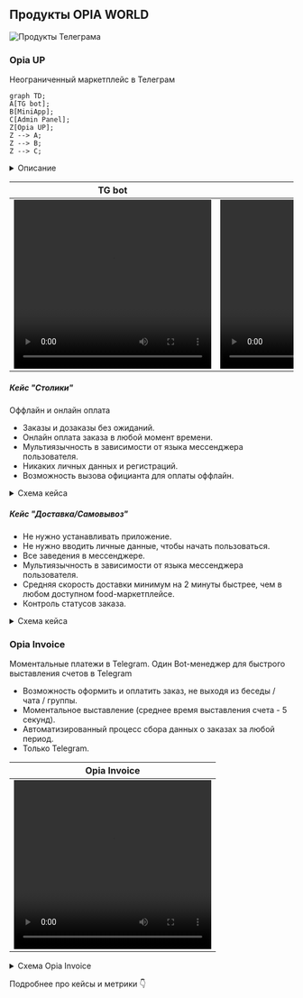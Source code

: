 
## Продукты OPIA WORLD

<Image src="/tg-products.jpg" alt="Продукты Телеграма" width={840} height={300} /> 

### Opia UP

<Callout type="info">Неограниченный маркетплейс в Телеграм</Callout>


```mermaid
graph TD;
A[TG bot];
B[MiniApp];
C[Admin Panel];
Z[Opia UP];
Z --> A;
Z --> B;
Z --> C;
```
<details>
    <summary>Описание</summary>
    Мини-приложение для пользователей внутри Telegram, которое представляет собой food-маркетплейс с возможностью формирования заказов, предварительной оплаты и постоплаты, бронирования столов и еды в любом из существующих кейсов сферы HoReCa.
    
    🍽️ Столы — заказ за столами путем сканирования QR-кодов или NFC-меток, связанных с конкретным столом.
    
    🍔 Фастфуд — заказ без очереди путем сканирования кода или использования MiniApp для выбора заведения.
    
    🏬🍴 Фуд-корт — заказ путем сканирования кода и выбора конкретного заведения в определенной локации в MiniApp.
    
    🚚 Доставка - дистанционный заказ с доставкой из любой удаленной точки, выбрав конкретное заведение в MiniApp или отсканировав QR-код.
    
    🛍️ Самовывоз - дистанционный заказ на самовывоз из выбранного места.

</details>

|  TG bot | MiniApp |
|---|---|
| <video height="300" width="350" controls> <source src="/bot.mp4" /> Your browser does not support the video tag... </video> | <video height="300" width="350" controls> <source src="/miniapp.mp4" /> Your browser does not support the video tag... </video> |

##### Кейс "Столики"

<Callout type="info">Оффлайн и онлайн оплата</Callout>

- Заказы и дозаказы без ожиданий.
- Онлайн оплата заказа в любой момент времени.
- Мультиязычность в зависимости от языка мессенджера пользователя.
- Никаких личных данных и регистраций.
- Возможность вызова официанта для оплаты оффлайн.

<details>
    <summary>Схема кейса</summary>

```mermaid
sequenceDiagram
    actor User
    participant Bot
    participant AdminPanel
    participant POS
    actor Administrator

    User ->> User: Сканирование QR кода
    User ->> Bot: Нажать "Сделать заказ"
    Bot ->> Bot: Открыть MiniApp
    Bot ->> User: Каталог
    User ->> User: Оформление корзины
    User ->> Bot: Нажать "Оформить"
    Bot ->> AdminPanel: Новый заказ
    Bot ->> POS: Создать заказ в POS
    
    note over User, Administrator: Приготовление, обслуживание

    User ->> Bot: Нажать "Оплатить заказ"
    Bot ->> User: Страница оплаты
    User ->> User: Оплата
    User ->> Bot: Отзыв
    
    Bot ->> Administrator: Отзыв

    note over User, Administrator: Довольный клиент освободил стол, сэкономив свое драгоценное время

    Administrator ->> POS: Закрыть заказ
    POS ->> AdminPanel: Закрыть заказ
```

</details>

##### Кейс "Доставка/Самовывоз"

- Не нужно устанавливать приложение.
- Не нужно вводить личные данные, чтобы начать пользоваться.
- Все заведения в мессенджере.
- Мультиязычность в зависимости от языка мессенджера пользователя.
- Средняя скорость доставки минимум на 2 минуты быстрее, чем в любом доступном food-маркетплейсе.
- Контроль статусов заказа.

<details>
    <summary>Схема кейса</summary>

```mermaid
sequenceDiagram
    actor User
    participant Bot
    participant AdminPanel
    participant POS
    participant Cook
    actor Administrator

    User ->> User: Переход в бота (Ссылка, QR)
    User ->> Bot: Нажать "Сделать заказ"
    Bot ->> Bot: Открыть MiniApp
    Bot ->> User: Каталог
    User ->> User: Оформление корзины
    User ->> Bot: Нажать "Оформить"
    User ->> Bot: Нажать "Оплатить заказ"
    Bot ->> User: Страница оплаты
    User ->> Bot: Оплата
    Bot ->> AdminPanel: Новый заказ
    Bot ->> POS: Создать заказ в POS
    POS ->> Cook: Новый заказ
    Cook ->> Cook: Приготовление
    Cook ->> POS: Заказ приготовлен
    POS ->> Bot: Заказ приготовлен
    Bot ->> User: Ваш заказ готов(самовывоз)|в пути(доставка) 

    note over User, Administrator: Ожидания самовывоза или доставка
    
    User ->> Bot: Отзыв
    Bot ->> Administrator: Отзыв

    Administrator ->> POS: Закрыть заказ
    POS ->> AdminPanel: Закрыть заказ
```

</details>

### Opia Invoice

<Callout type="info">Моментальные платежи в Telegram. Один Bot-менеджер для быстрого выставления счетов в Telegram</Callout>

- Возможность оформить и оплатить заказ, не выходя из беседы / чата / группы.
- Моментальное выставление (среднее время выставления счета - 5 секунд).
- Автоматизированный процесс сбора данных о заказах за любой период.
- Только Telegram.

|  Opia Invoice |
|---|
| <video height="300" width="350" controls> <source src="/invoice.mp4" /> Your browser does not support the video tag... </video> |

<details>
    <summary>Схема Opia Invoice</summary>
    
```mermaid
sequenceDiagram
    actor User
    actor Manager
    participant Bot

    User ->> Manager: Согласование заказа и стоимости
    Manager ->> Bot: Создать инвойс
    Manager ->> User: Инвойс с кнопкой "Оплатить"
    User ->> Bot: Оплата
    Bot ->> Manager: Заказ оплачен
    Manager ->> User: Спасибо за оплату, заказ в процессе исполнения
```

</details>

Подробнее про кейсы и метрики 👇

<Cards>
  <Card title="Кейсы и метрики" href="cases_and_metrics/tables" />
</Cards>
